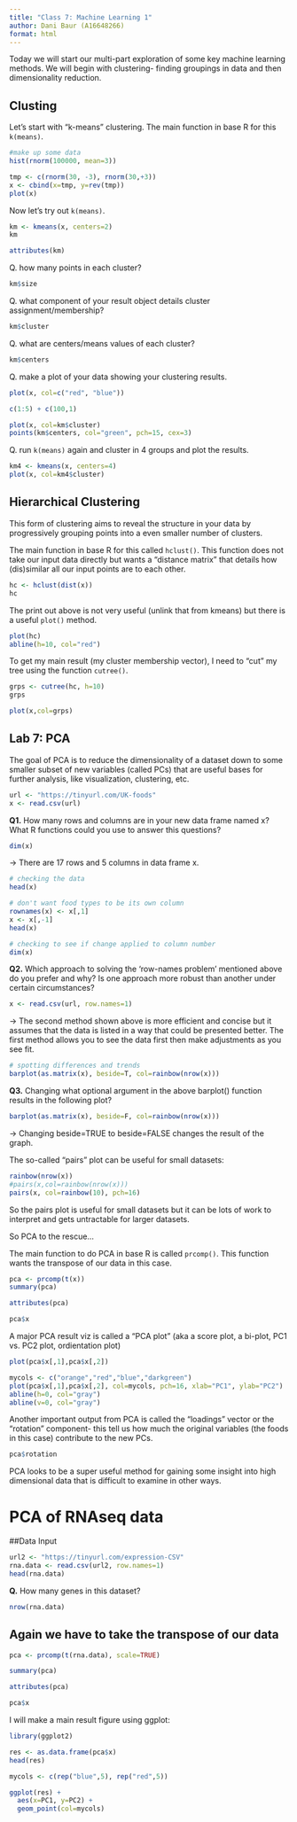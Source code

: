 ```yaml
---
title: "Class 7: Machine Learning 1"
author: Dani Baur (A16648266)
format: html
---
```


Today we will start our multi-part exploration of some key machine learning methods. We will begin with clustering- finding groupings in data and then dimensionality reduction.

## Clusting

Let's start with "k-means" clustering. The main function in base R for this `k(means)`.
```r
#make up some data
hist(rnorm(100000, mean=3))
```

```r
tmp <- c(rnorm(30, -3), rnorm(30,+3))
x <- cbind(x=tmp, y=rev(tmp))
plot(x)
```

Now let's try out `k(means)`.
```r
km <- kmeans(x, centers=2)
km
```

```r
attributes(km)
```

Q. how many points in each cluster?
```r
km$size
```

Q. what component of your result object details cluster assignment/membership?
```r
km$cluster
```

Q. what are centers/means values of each cluster?
```r
km$centers
```

Q. make a plot of your data showing your clustering results.
```r
plot(x, col=c("red", "blue"))
```

```r
c(1:5) + c(100,1)
```

```r
plot(x, col=km$cluster)
points(km$centers, col="green", pch=15, cex=3)
```

Q. run `k(means)` again and cluster in 4 groups and plot the results.
```r
km4 <- kmeans(x, centers=4)
plot(x, col=km4$cluster)
```

## Hierarchical Clustering

This form of clustering aims to reveal the structure in your data by progressively grouping points into a even smaller number of clusters.

The main function in base R for this called `hclust()`. This function does not take our input data directly but wants a "distance matrix" that details how (dis)similar all our input points are to each other. 

```r
hc <- hclust(dist(x))
hc
```
The print out above is not very useful (unlink that from kmeans) but there is a useful `plot()` method.

```r
plot(hc)
abline(h=10, col="red")
```
To get my main result (my cluster membership vector), I need to "cut" my tree using the function `cutree()`.

```r
grps <- cutree(hc, h=10)
grps
```
```r
plot(x,col=grps)
```
## Lab 7: PCA

The goal of PCA is to reduce the dimensionality of a dataset down to some smaller subset of new variables (called PCs) that are useful bases for further analysis, like visualization, clustering, etc.

```r
url <- "https://tinyurl.com/UK-foods"
x <- read.csv(url)
```

**Q1.** How many rows and columns are in your new data frame named x? What R functions could you use to answer this questions?
```r
dim(x)
```
→ There are 17 rows and 5 columns in data frame x.

```r
# checking the data
head(x)
```
```r
# don't want food types to be its own column
rownames(x) <- x[,1]
x <- x[,-1]
head(x)
```
```r
# checking to see if change applied to column number
dim(x)
```
**Q2.** Which approach to solving the ‘row-names problem’ mentioned above do you prefer and why? Is one approach more robust than another under certain circumstances?

```r
x <- read.csv(url, row.names=1)
```

→ The second method shown above is more efficient and concise but it assumes that the data is listed in a way that could be presented better. The first method allows you to see the data first then make adjustments as you see fit.

```r
# spotting differences and trends
barplot(as.matrix(x), beside=T, col=rainbow(nrow(x)))
```
**Q3.** Changing what optional argument in the above barplot() function results in the following plot?

```r
barplot(as.matrix(x), beside=F, col=rainbow(nrow(x)))
```
→ Changing beside=TRUE to beside=FALSE changes the result of the graph.

The so-called "pairs" plot can be useful for small datasets:
```r
rainbow(nrow(x))
#pairs(x,col=rainbow(nrow(x)))
pairs(x, col=rainbow(10), pch=16)
```

So the pairs plot is useful for small datasets but it can be lots of work to interpret and gets untractable for larger datasets.

So PCA to the rescue...

The main function to do PCA in base R is called `prcomp()`. This function wants the transpose of our data in this case.

```r
pca <- prcomp(t(x))
summary(pca)
```
```r
attributes(pca)
```

```r
pca$x
```

A major PCA result viz is called a "PCA plot" (aka a score plot, a bi-plot, PC1 vs. PC2 plot, ordientation plot)

```r
plot(pca$x[,1],pca$x[,2])
```
```r
mycols <- c("orange","red","blue","darkgreen")
plot(pca$x[,1],pca$x[,2], col=mycols, pch=16, xlab="PC1", ylab="PC2")
abline(h=0, col="gray")
abline(v=0, col="gray")
```
Another important output from PCA is called the "loadings" vector or the "rotation" component- this tell us how much the original variables (the foods in this case) contribute to the new PCs.

```r
pca$rotation
```

PCA looks to be a super useful method for gaining some insight into high dimensional data that is difficult to examine in other ways.

# PCA of RNAseq data

##Data Input
```r
url2 <- "https://tinyurl.com/expression-CSV"
rna.data <- read.csv(url2, row.names=1)
head(rna.data)
```
**Q.** How many genes in this dataset?
```r
nrow(rna.data)
```

## Again we have to take the transpose of our data 
```r
pca <- prcomp(t(rna.data), scale=TRUE)
```

```r
summary(pca)
```

```r
attributes(pca)
```
```r
pca$x
```

I will make a main result figure using ggplot:

```r
library(ggplot2)
```

```r
res <- as.data.frame(pca$x)
head(res)
```

```r
mycols <- c(rep("blue",5), rep("red",5))
```

```r
ggplot(res) +
  aes(x=PC1, y=PC2) +
  geom_point(col=mycols)
```

